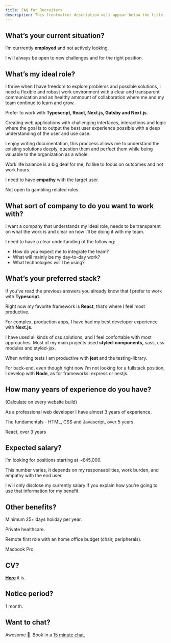 ```yaml
---
title: FAQ for Recruiters
description: This frontmatter description will appear below the title
---
```


## What’s your current situation?

I’m currrently **employed** and not actively looking.

I will always be open to new challenges and for the right position.

## What’s my ideal role?

I thrive when I have freedom to explore problems and possible solutions, I need a flexible and robust work environment with a clear and transparent communication and an healthy ammount of collaboration where me and my team continue to learn and grow.

Prefer to work with **Typescript, React, Next.js, Gatsby and Next.js**.

Creating web applications with challenging interfaces, interactions and logic where the goal is to output the best user experience possible with a deep understanding of the user and use case.

I enjoy writing documentation, this proccess allows me to understand the existing solutions deeply, question them and perfect them while being valuable to the organization as a whole.

Work life balance is a big deal for me, I’d like to focus on outcomes and not work hours.

I need to have **empathy** with the target user.

Not open to gambling related roles.

## What sort of company to do you want to work with?

I want a company that understands my ideal role, needs to be transparent on what the work is and clear on how I’ll be doing it with my team.

I need to have a clear undertanding of the following:

- How do you expect me to integrate the team?
- What will mainly be my day-to-day work?
- What technologies will I be using?

## What’s your preferred stack?

If you’ve read the previous answers you already know that I prefer to work with **Typescript**.

Right now my favorite framework is **React**, that’s where I feel most productive.

For complex, production apps, I have had my best developer experience with **Next.js**.

I have used all kinds of css solutions, and I feel confortable with most approaches. Most of my main projects used **styled-components,** sass, css modules and styled-jsx.

When writing tests I am productive with **jest** and the testing-library.

For back-end, even though right now I’m not looking for a fullstack position, I develop with **Node**, as for frameworks: express or nestjs.

## How many years of experience do you have?

(Calculate on every website build)

As a professional web developer I have almost 3 years of experience.

The fundamentals - HTML, CSS and Javascript, over 5 years.

React, over 3 years

## Expected salary?

I’m looking for positions starting at ~€45,000.

This number varies, it depends on my responsabilities, work burden, and empathy with the end user.

I will only disclose my currently salary if you explain how you’re going to use that information for my benefit.

## Other benefits?

Minimum 25+ days holiday per year.

Private healthcare.

Remote first role with an home office budget (chair, peripherals).

Macbook Pro.

## CV?

[**Here**](/antonio-santos-cv.pdf) it is.

## Notice period?

1 month.

## Want to chat?

Awesome 🙂  Book in a [15 minute chat.](https://cal.com/antoniosantos/15min)
